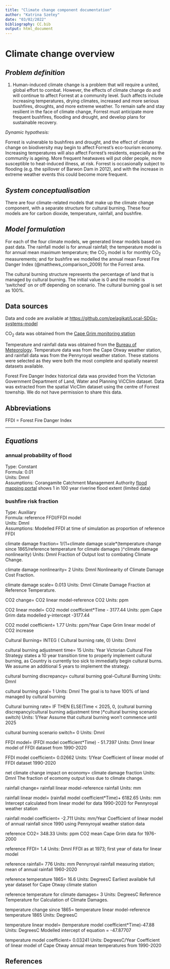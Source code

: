 ```yaml
---
title: "Climate change component documentation"
author: "Katrina Szetey"
date: "03/02/2022"
bibliography: CC.bib
output: html_document
---
```


# Climate change overview


## *Problem definition*

1. Human-induced climate change is a problem that will require a united, global effort to combat. However, the effects of climate change do and will continue to affect Forrest at a community level. Such affects include increasing temperatures, drying climates, increased and more serious bushfires, droughts, and more extreme weather. To remain safe and stay resilient in the face of climate change, Forrest must anticipate more frequent bushfires, flooding and drought, and develop plans for sustainable recovery.

*Dynamic hypothesis:*

Forrest is vulnerable to bushfires and drought, and the effect of climate change on biodiversity may begin to affect Forrest’s eco-tourism economy. Increasing temperatures will also affect Forrest’s residents, especially as the community is ageing. More frequent heatwaves will put older people, more susceptible to heat-induced illness, at risk. Forrest is occasionally subject to flooding (e.g. the spillover of Barwon Dam in 2012), and with the increase in extreme weather events this could become more frequent.


## *System conceptualisation*

There are four climate-related models that make up the climate change component, with a separate structure for cultural burning. These four models are for carbon dioxide, temperature, rainfall, and bushfire.  

## *Model formulation*

For each of the four climate models, we generated linear models based on past data. The rainfall model is for annual rainfall; the temperature model is for annual mean maximum temperature; the CO~2~ model is for monthly CO~2~ measurements; and for bushfire we modelled the annual mean Forest Fire Danger Index (@matthews_comparison_2009) for the Forrest area.   

The cultural burning structure represents the percentage of land that is managed by cultural burning. The initial value is 0 and the model is 'switched' on or off depending on scenario. The cultural burning goal is set as 100%.


## Data sources  

Data and code are available at [https://github.com/pelagikat/Local-SDGs-systems-model](https://github.com/pelagikat/Local-SDGs-systems-model)  

CO~2~ data was obtained from the [Cape Grim monitoring station](https://www.csiro.au/en/research/natural-environment/atmosphere/latest-greenhouse-gas-data)  

Temperature and rainfall data was obtained from the [Bureau of Meteorology](http://www.bom.gov.au/climate/data/?ref=ftr). Temperature data was from the Cape Otway weather station, and rainfall data was from the Pennyroyal weather station. These stations were selected as they were both the most complete and spatially nearest datasets available.  

Forest Fire Danger Index historical data was provided from the Victorian Government Department of Land, Water and Planning ViCClim dataset. Data was extracted from the spatial VicClim dataset using the centre of Forrest township. We do not have permission to share this data.  


## Abbreviations

FFDI = Forest Fire Danger Index  

***

## *Equations*

### annual probability of flood  

Type: Constant  
Formula: 0.01  
Units: Dmnl  
Assumptions: Corangamite Catchment Management Authority [flood mapping portal](https://www.ccmaknowledgebase.vic.gov.au/flood/cb_pages/flood_mapping.php) shows 1 in 100 year riverine flood extent (limited data)  
    
### bushfire risk fraction  

Type: Auxiliary  
Formula: reference FFDI/FFDI model  
Units: Dmnl  
Assumptions: Modelled FFDI at time of simulation as proportion of reference FFDI  

climate damage fraction=
    1/(1+climate damage scale*(temperature change since 1865/reference temperature for climate damages
)^climate damage nonlinearity)
Units: Dmnl
Fraction of Output lost to combating Climate Change.

climate damage nonlinearity=
    2
Units: Dmnl
Nonlinearity of Climate Damage Cost Fraction.

climate damage scale=
    0.013
Units: Dmnl
Climate Damage Fraction at Reference Temperature.

CO2 change=
    CO2 linear model-reference CO2
Units: ppm

CO2 linear model=
    CO2 model coefficient*Time - 3177.44
Units: ppm
Cape Grim data modelled y-intercept -3177.44

CO2 model coefficient=
    1.77
Units: ppm/Year
Cape Grim linear model of CO2 increase

Cultural Burning= INTEG (
    Cultural burning rate,
        0)
Units: Dmnl

cultural burning adjustment time=
    15
Units: Year
Victorian Cultural Fire Strategy states a 10 year transition 
        time to properly implement cultural burning, as Country is 
        currently too sick to immediatly begin cultural burns. We assume 
        an additional 5 years to implement the strategy.

cultural burning discrepancy=
    cultural burning goal-Cultural Burning
Units: Dmnl

cultural burning goal=
    1
Units: Dmnl
The goal is to have 100% of land managed by cultural burning

Cultural burning rate=
    IF THEN ELSE(Time < 2025, 0, (cultural burning discrepancy/cultural burning adjustment time
)*cultural burning scenario switch)
Units: 1/Year
Assume that cultural burning won't commence until 2025

cultural burning scenario switch=
    0
Units: Dmnl

FFDI model=
    (FFDI model coefficient*Time) - 51.7397
Units: Dmnl
linear model of FFDI dataset from 1990-2020

FFDI model coefficient=
     0.02662
Units: 1/Year
Coefficient of linear model of FFDI dataset 1990-2020

net climate change impact on economy=
    climate damage fraction
Units: Dmnl
The fraction of ecomomy output loss due to climate change.

rainfall change=
    rainfall linear model-reference rainfall
Units: mm

rainfall linear model=
    (rainfall model coefficient*Time)+ 6182.65
Units: mm
Intercept calculated from linear model for data 1990-2020 for 
        Pennyroyal weather station

rainfall model coefficient=
    -2.711
Units: mm/Year
Coefficient of linear model of annual rainfall since 1990 using 
        Pennyroyal weather station data

reference CO2=
    348.33
Units: ppm
CO2 mean Cape Grim data for 1976-2000

reference FFDI=
    1.4
Units: Dmnl
FFDI as at 1973; first year of data for linear model

reference rainfall=
    776
Units: mm
Pennyroyal rainfall measuring station; mean of annual rainfall 
        1960-2020

reference temperature 1865=
    16.6
Units: DegreesC
Earliest available full year dataset for Cape Otway climate 
        station

reference temperature for climate damages=
    3
Units: DegreesC
Reference Temperature for Calculation of Climate Damages.

temperature change since 1865=
    temperature linear model-reference temperature 1865
Units: DegreesC

temperature linear model=
    (temperature model coefficient*Time)-47.88
Units: DegreesC
Modelled intercept of equation = -47.87707

temperature model coefficient=
    0.03241
Units: DegreesC/Year
Coefficient of linear model of Cape Otway annual mean 
        temperatures from 1990-2020



## References
